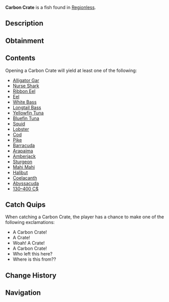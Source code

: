 {{FishInfobox
|image          = Carbon Crate.png
|rarity         = Rare
|sea            = First Sea
|location       = [[Regionless]]
|sublocation    = 
|sources        = Fishing Rod
|radar_location = 
|xp             = 50
|weather        = 
|time           = 
|season         = 
|bait           = Magnet
|base_weight    = 16
|base_value     = 140
|weight_range   = 0
|base_chance    = 2
|base_resil     = 50
}}
'''Carbon Crate''' is a {{Rarity|Rare}} fish found in [[Regionless]].

== Description ==
{{Description|A large military grade crate, lost from some sort of commercial fishing boat. The date of it's disappearance is unknown. Therefore, finders keepers?- Opening it might give you an array of fish, bait, and money!|Bestiary Entry}}

== Obtainment ==
{{Description|Fallen off of a commercial fishing boat.|Bestiary Hint}}
{{Fish Availability|
Ancient Isle/Algae Hunt
Ancient Isle/Surrounding Ocean
Atlantis/Ancient Kraken Hunt
Atlantis/Ethereal Abyss
Atlantis/Kraken Hunt
Atlantis/Kraken Pool
Atlantis/Poseidon Temple
Atlantis/Sunken Depths
Atlantis/Surrounding Ocean
Atlantis/Zeus's Rod Room
FischFright/Frightful Pool
Forsaken Shores/Algae Hunt
Golden Tide
LEGO Pool/Studolodon Hunt
Lovestorm/Normal
Lovestorm/Supercharged
Megalodon Hunt/Eclipse and Weekend
Megalodon Hunt/Normal
Mushgrove Swamp
Mushgrove Swamp/Algae Hunt
Ocean/Deep Ocean
Ocean/Harvesters Spike
Ocean/Strange Whirlpool
Orca Migration/Ancient
Orca Migration/Normal
Snowcap Island/Algae Hunt
Snowcap Island/Surrounding Ocean
Sunstone Island/Crate Cave
Vertigo/Vertigos Dip
Whale Migration/Moby
Whale Migration/Normal
|top_rods      = 
Magnet Rod\226390.38\227143.04;
Firefly Rod\98430.59\173773.54;
Leviathan's Fang Rod\96822.64\244765.04;
Free Spirit Rod\93609.26\237803.13;
Trident Rod\93528.01\237596.73;
Brick Built Rod\73306.18\131047.85;
Lucky Rod\76700.79\135843.41;
Azure Of Lagoon\80854.33\206085.15;
Great Rod of Oscar\72518.83\180166.84;
Resourceful Rod\64809.35\149083.5;
No-Life Rod\79662.07\192484.05;
Astralhook Rod\74959.21\180519.15;
Seraphic Rod\74913.97\181731.58;
Challenger's Rod\74778.36\179945.37;
Ethereal Prism Rod\73754.41\181036.33;
Rod Of The Forgotten Fang\70582.8\177856.44;
Blazebringer Rod\69293.95\175321.15;
Rod Of The Exalted One\67284.72\170556.6;
Rod Of The Depths\65967.37\167582.21;
Zeus Rod\65518.06\167722.68;
Verdant Shear Rod\65486.23\166586.65;
Volcanic Rod\61094.95\160923.32;
Depthseeker Rod\60895.96\160399.18;
Avalanche Rod\57083.42\144298.69;
Steady Rod\20460.32\52075.8
|recommended   = Magnet Rod
}}

== Contents ==
Opening a Carbon Crate will yield at least one of the following:
* [[Alligator Gar]]
* [[Nurse Shark]]
* [[Ribbon Eel]]
* [[Eel]]
* [[White Bass]]
* [[Longtail Bass]]
* [[Yellowfin Tuna]]
* [[Bluefin Tuna]]
* [[Squid]]
* [[Lobster]]
* [[Cod]]
* [[Pike]]
* [[Barracuda]]
* [[Arapaima]]
* [[Amberjack]]
* [[Sturgeon]]
* [[Mahi Mahi]]
* [[Halibut]]
* [[Coelacanth]]
* [[Abyssacuda]]
* [[130–400 C$]]

== Catch Quips ==
When catching a Carbon Crate, the player has a chance to make one of the following exclamations:
* A Carbon Crate!
* A Crate!
* Woah! A Crate!
* A Carbon Crate!
* Who left this here?
* Where is this from??

== Change History ==
{{Change History|{{subst:Current Version}}}}

== Navigation ==
{{Fish Navbox|Regionless}}